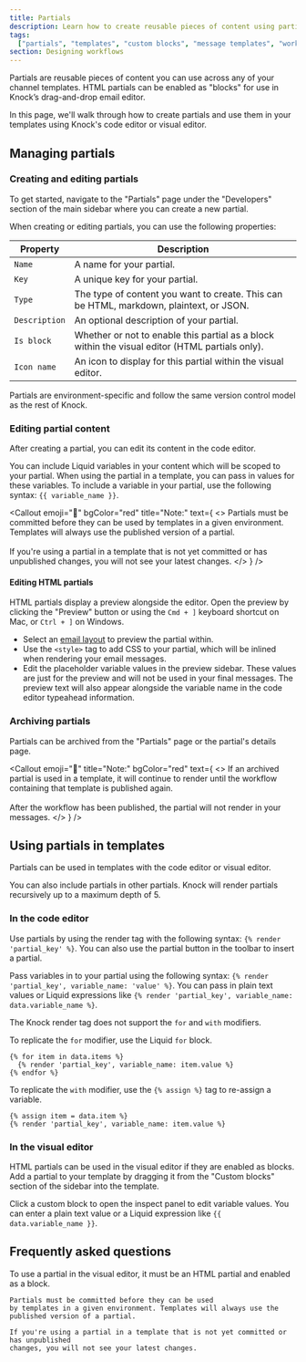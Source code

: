 ```yaml
---
title: Partials
description: Learn how to create reusable pieces of content using partials.
tags:
  ["partials", "templates", "custom blocks", "message templates", "workflows"]
section: Designing workflows
---
```


Partials are reusable pieces of content you can use across any of your channel templates. HTML partials can be enabled as "blocks" for use in Knock’s drag-and-drop email editor.

In this page, we'll walk through how to create partials and use them in your templates using Knock's code editor or visual editor.

## Managing partials

### Creating and editing partials

To get started, navigate to the "Partials" page under the "Developers" section of the main sidebar where you can create a new partial.

When creating or editing partials, you can use the following properties:

| Property      | Description                                                                                     |
| ------------- | ----------------------------------------------------------------------------------------------- |
| `Name`        | A name for your partial.                                                                        |
| `Key`         | A unique key for your partial.                                                                  |
| `Type`        | The type of content you want to create. This can be HTML, markdown, plaintext, or JSON.         |
| `Description` | An optional description of your partial.                                                        |
| `Is block`    | Whether or not to enable this partial as a block within the visual editor (HTML partials only). |
| `Icon name`   | An icon to display for this partial within the visual editor.                                   |

Partials are environment-specific and follow the same version control model as the rest of Knock.

### Editing partial content

After creating a partial, you can edit its content in the code editor.

You can include Liquid variables in your content which will be scoped to your partial. When using the partial in a template, you can pass in values for these variables. To include a variable in your partial, use the following syntax: `{{ variable_name }}`.

<Callout
  emoji="🚨"
  bgColor="red"
  title="Note:"
  text={
    <>
      Partials must be committed before they can be used by templates in a given
      environment. Templates will always use the published version of a partial.
      <br />
      <br />
      If you're using a partial in a template that is not yet committed or has unpublished
      changes, you will not see your latest changes.
    </>
  }
/>

#### Editing HTML partials

HTML partials display a preview alongside the editor. Open the preview by clicking the "Preview" button or using the `Cmd + ]` keyboard shortcut on Mac, or `Ctrl + ]` on Windows.

- Select an [email layout](/integrations/email/layouts) to preview the partial within.
- Use the `<style>` tag to add CSS to your partial, which will be inlined when rendering your email messages.
- Edit the placeholder variable values in the preview sidebar. These values are just for the preview and will not be used in your final messages. The preview text will also appear alongside the variable name in the code editor typeahead information.

### Archiving partials

Partials can be archived from the "Partials" page or the partial's details page.

<Callout
  emoji="🚨"
  title="Note:"
  bgColor="red"
  text={
    <>
      If an archived partial is used in a template, it will continue to render
      until the workflow containing that template is published again.
      <br />
      <br />
      After the workflow has been published, the partial will not render in your
      messages.
    </>
  }
/>

## Using partials in templates

Partials can be used in templates with the code editor or visual editor.

You can also include partials in other partials. Knock will render partials recursively up to a maximum depth of 5.

### In the code editor

Use partials by using the render tag with the following syntax: `{% render 'partial_key' %}`. You can also use the partial button in the toolbar to insert a partial.

Pass variables in to your partial using the following syntax: `{% render 'partial_key', variable_name: 'value' %}`. You can pass in plain text values or Liquid expressions like `{% render 'partial_key', variable_name: data.variable_name %}`.

The Knock render tag does not support the `for` and `with` modifiers.

To replicate the `for` modifier, use the Liquid `for` block.

```liquid title="Partials in a loop"
{% for item in data.items %}
  {% render 'partial_key', variable_name: item.value %}
{% endfor %}
```

To replicate the `with` modifier, use the `{% assign %}` tag to re-assign a variable.

```liquid title="Alternative to the 'with' modifier"
{% assign item = data.item %}
{% render 'partial_key', variable_name: item.value %}
```

### In the visual editor

HTML partials can be used in the visual editor if they are enabled as blocks. Add a partial to your template by dragging it from the "Custom blocks" section of the sidebar into the template.

Click a custom block to open the inspect panel to edit variable values. You can enter a plain text value or a Liquid expression like `{{ data.variable_name }}`.

## Frequently asked questions

<AccordionGroup>
  <Accordion title="Why can't I see my partial in the editor or preview?">
    To use a partial in the visual editor, it must be an HTML partial and enabled as a block.

    Partials must be committed before they can be used
    by templates in a given environment. Templates will always use the
    published version of a partial.

    If you're using a partial in a template that is not yet committed or has unpublished
    changes, you will not see your latest changes.

  </Accordion>
</AccordionGroup>
